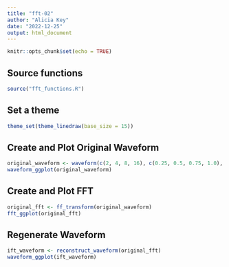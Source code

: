 ```yaml
---
title: "fft-02"
author: "Alicia Key"
date: "2022-12-25"
output: html_document
---
```


```r
knitr::opts_chunk$set(echo = TRUE)
```

## Source functions

```r
source("fft_functions.R")
```

## Set a theme

```r
theme_set(theme_linedraw(base_size = 15))
```

## Create and Plot Original Waveform

```r
original_waveform <- waveform(c(2, 4, 8, 16), c(0.25, 0.5, 0.75, 1.0), decay_tau = 0.5)
waveform_ggplot(original_waveform)
```

## Create and Plot FFT

```r
original_fft <- ff_transform(original_waveform)
fft_ggplot(original_fft)
```

## Regenerate Waveform

```r
ift_waveform <- reconstruct_waveform(original_fft)
waveform_ggplot(ift_waveform)
```

